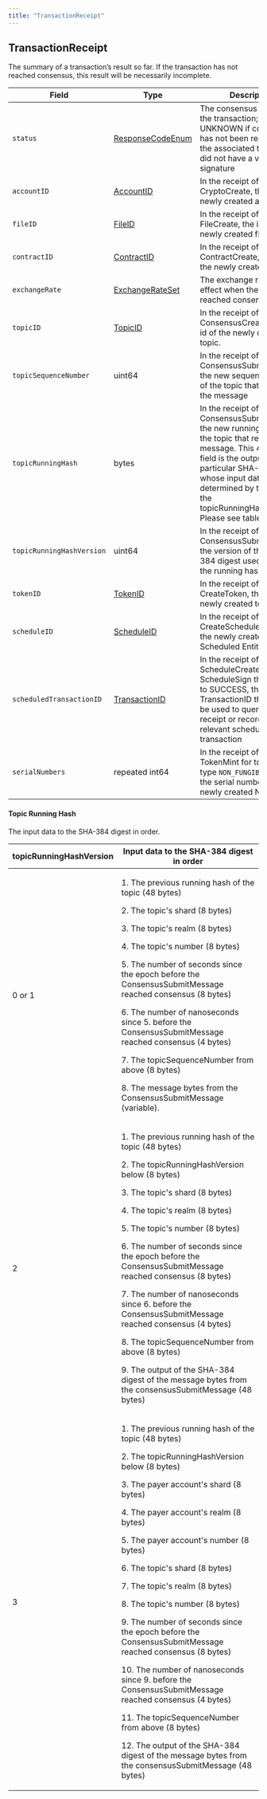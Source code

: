 ---
title: "TransactionReceipt"
---


## TransactionReceipt

The summary of a transaction’s result so far. If the transaction has not reached consensus, this result will be necessarily incomplete.

| Field                     | Type                                                                                                   | Description                                                                                                                                                                                                                                                                   |
| ------------------------- | ------------------------------------------------------------------------------------------------------ | ----------------------------------------------------------------------------------------------------------------------------------------------------------------------------------------------------------------------------------------------------------------------------- |
| `status`                  | [ResponseCodeEnum](/hedera/sdks-and-apis/hedera-api/miscellaneous/responsecode) | The consensus status of the transaction; is UNKNOWN if consensus has not been reached, or if the associated transaction did not have a valid payer signature                                                                                                                  |
| `accountID`               | [AccountID](/hedera/sdks-and-apis/hedera-api/basic-types/accountid)             | In the receipt of a CryptoCreate, the id of the newly created account                                                                                                                                                                                                         |
| `fileID`                  | [FileID](/hedera/sdks-and-apis/hedera-api/basic-types/fileid)                   | In the receipt of a FileCreate, the id of the newly created file                                                                                                                                                                                                              |
| `contractID`              | [ContractID](/hedera/sdks-and-apis/hedera-api/basic-types/contractid)           | In the receipt of a ContractCreate, the id of the newly created contract                                                                                                                                                                                                      |
| `exchangeRate`            | [ExchangeRateSet](/hedera/sdks-and-apis/hedera-api/miscellaneous/exchangerate)  | The exchange rates in effect when the transaction reached consensus                                                                                                                                                                                                           |
| `topicID`                 | [TopicID](/hedera/sdks-and-apis/hedera-api/basic-types/topicid)                 | In the receipt of a ConsensusCreateTopic, the id of the newly created topic.                                                                                                                                                                                                  |
| `topicSequenceNumber`     | uint64                                                                                                 | In the receipt of a ConsensusSubmitMessage, the new sequence number of the topic that received the message                                                                                                                                                                    |
| `topicRunningHash`        | bytes                                                                                                  | In the receipt of a ConsensusSubmitMessage, the new running hash of the topic that received the message. This 48-byte field is the output of a particular SHA-384 digest whose input data are determined by the value of the topicRunningHashVersion. Please see table below. |
| `topicRunningHashVersion` | uint64                                                                                                 | In the receipt of a ConsensusSubmitMessage, the version of the SHA-384 digest used to update the running hash.                                                                                                                                                                |
| `tokenID`                 | [TokenID](/hedera/sdks-and-apis/hedera-api/basic-types/tokenid)                 | In the receipt of a CreateToken, the id of the newly created token                                                                                                                                                                                                            |
| `scheduleID`              | [ScheduleID](/hedera/sdks-and-apis/hedera-api/basic-types/scheduleid)           | In the receipt of a CreateSchedule, the id of the newly created Scheduled Entity                                                                                                                                                                                              |
| `scheduledTransactionID`  | [TransactionID](/hedera/sdks-and-apis/hedera-api/basic-types/transactionid)     | In the receipt of a ScheduleCreate or ScheduleSign that resolves to SUCCESS, the TransactionID that should be used to query for the receipt or record of the relevant scheduled transaction                                                                                   |
| `serialNumbers`           | repeated int64                                                                                         | In the receipt of a TokenMint for tokens of type `NON_FUNGIBLE_UNIQUE`, the serial numbers of the newly created NFTs                                                                                                                                                          |

#### Topic Running Hash

The input data to the SHA-384 digest in order.

| topicRunningHashVersion | Input data to the SHA-384 digest in order                                                                                                                                                                                                                                                                                                                                                                                                                                                                                                                                                                                                                                                                                                                          |
| ----------------------- | ------------------------------------------------------------------------------------------------------------------------------------------------------------------------------------------------------------------------------------------------------------------------------------------------------------------------------------------------------------------------------------------------------------------------------------------------------------------------------------------------------------------------------------------------------------------------------------------------------------------------------------------------------------------------------------------------------------------------------------------------------------------ |
| 0 or 1                  | <p>1. The previous running hash of the topic (48 bytes)</p><p>2. The topic's shard (8 bytes)</p><p>3. The topic's realm (8 bytes)</p><p>4. The topic's number (8 bytes)</p><p>5. The number of seconds since the epoch before the ConsensusSubmitMessage reached consensus (8 bytes)</p><p>6. The number of nanoseconds since 5. before the ConsensusSubmitMessage reached consensus (4 bytes)</p><p>7. The topicSequenceNumber from above (8 bytes)</p><p>8. The message bytes from the ConsensusSubmitMessage (variable).</p>                                                                                                                                                                                                                                    |
| 2                       | <p>1. The previous running hash of the topic (48 bytes)</p><p>2. The topicRunningHashVersion below (8 bytes)</p><p>3. The topic's shard (8 bytes)</p><p>4. The topic's realm (8 bytes)</p><p>5. The topic's number (8 bytes)</p><p>6. The number of seconds since the epoch before the ConsensusSubmitMessage reached consensus (8 bytes)</p><p>7. The number of nanoseconds since 6. before the ConsensusSubmitMessage reached consensus (4 bytes)</p><p>8. The topicSequenceNumber from above (8 bytes)</p><p>9. The output of the SHA-384 digest of the message bytes from the consensusSubmitMessage (48 bytes)</p>                                                                                                                                            |
| 3                       | <p>1. The previous running hash of the topic (48 bytes)</p><p>2. The topicRunningHashVersion below (8 bytes)</p><p>3. The payer account's shard (8 bytes)</p><p>4. The payer account's realm (8 bytes)</p><p>5. The payer account's number (8 bytes)</p><p>6. The topic's shard (8 bytes)</p><p>7. The topic's realm (8 bytes)</p><p>8. The topic's number (8 bytes)</p><p>9. The number of seconds since the epoch before the ConsensusSubmitMessage reached consensus (8 bytes)</p><p>10. The number of nanoseconds since 9. before the ConsensusSubmitMessage reached consensus (4 bytes)</p><p>11. The topicSequenceNumber from above (8 bytes)</p><p>12. The output of the SHA-384 digest of the message bytes from the consensusSubmitMessage (48 bytes)</p> |
